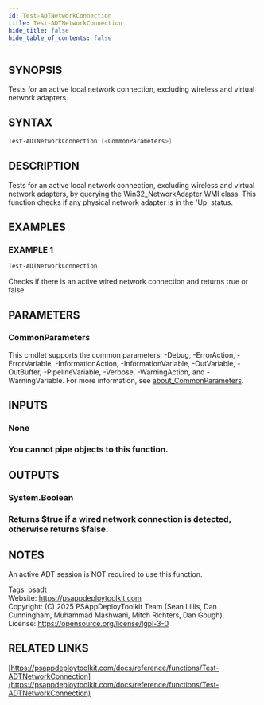 ```yaml
---
id: Test-ADTNetworkConnection
title: Test-ADTNetworkConnection
hide_title: false
hide_table_of_contents: false
---
```


## SYNOPSIS

Tests for an active local network connection, excluding wireless and virtual network adapters.

## SYNTAX

```powershell
Test-ADTNetworkConnection [<CommonParameters>]
```

## DESCRIPTION

Tests for an active local network connection, excluding wireless and virtual network adapters, by querying the Win32_NetworkAdapter WMI class.
This function checks if any physical network adapter is in the 'Up' status.

## EXAMPLES

### EXAMPLE 1

```powershell
Test-ADTNetworkConnection
```

Checks if there is an active wired network connection and returns true or false.

## PARAMETERS

### CommonParameters

This cmdlet supports the common parameters: -Debug, -ErrorAction, -ErrorVariable, -InformationAction, -InformationVariable, -OutVariable, -OutBuffer, -PipelineVariable, -Verbose, -WarningAction, and -WarningVariable. For more information, see [about_CommonParameters](http://go.microsoft.com/fwlink/?LinkID=113216).

## INPUTS

### None

### You cannot pipe objects to this function.
## OUTPUTS

### System.Boolean

### Returns $true if a wired network connection is detected, otherwise returns $false.
## NOTES
An active ADT session is NOT required to use this function.

Tags: psadt<br />
Website: https://psappdeploytoolkit.com<br />
Copyright: (C) 2025 PSAppDeployToolkit Team (Sean Lillis, Dan Cunningham, Muhammad Mashwani, Mitch Richters, Dan Gough).<br />
License: https://opensource.org/license/lgpl-3-0

## RELATED LINKS

[https://psappdeploytoolkit.com/docs/reference/functions/Test-ADTNetworkConnection](https://psappdeploytoolkit.com/docs/reference/functions/Test-ADTNetworkConnection)
